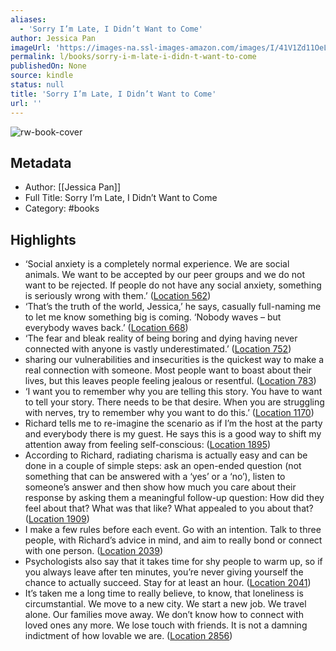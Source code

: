 ```yaml
---
aliases:
  - 'Sorry I’m Late, I Didn’t Want to Come'
author: Jessica Pan
imageUrl: 'https://images-na.ssl-images-amazon.com/images/I/41V1Zd11OeL._SL200_.jpg'
permalink: l/books/sorry-i-m-late-i-didn-t-want-to-come
publishedOn: None
source: kindle
status: null
title: 'Sorry I’m Late, I Didn’t Want to Come'
url: ''
---
```

![rw-book-cover](https://images-na.ssl-images-amazon.com/images/I/41V1Zd11OeL._SL200_.jpg)

## Metadata

- Author: [[Jessica Pan]]
- Full Title: Sorry I’m Late, I Didn’t Want to Come
- Category: #books

## Highlights

- ‘Social anxiety is a completely normal experience. We are social animals. We want to be accepted by our peer groups and we do not want to be rejected. If people do not have any social anxiety, something is seriously wrong with them.’ ([Location 562](https://readwise.io/to_kindle?action=open&asin=B07GZ8HYD5&location=562))
- ‘That’s the truth of the world, Jessica,’ he says, casually full-naming me to let me know something big is coming. ‘Nobody waves – but everybody waves back.’ ([Location 668](https://readwise.io/to_kindle?action=open&asin=B07GZ8HYD5&location=668))
- ‘The fear and bleak reality of being boring and dying having never connected with anyone is vastly underestimated.’ ([Location 752](https://readwise.io/to_kindle?action=open&asin=B07GZ8HYD5&location=752))
- sharing our vulnerabilities and insecurities is the quickest way to make a real connection with someone. Most people want to boast about their lives, but this leaves people feeling jealous or resentful. ([Location 783](https://readwise.io/to_kindle?action=open&asin=B07GZ8HYD5&location=783))
- ‘I want you to remember why you are telling this story. You have to want to tell your story. There needs to be that desire. When you are struggling with nerves, try to remember why you want to do this.’ ([Location 1170](https://readwise.io/to_kindle?action=open&asin=B07GZ8HYD5&location=1170))
- Richard tells me to re-imagine the scenario as if I’m the host at the party and everybody there is my guest. He says this is a good way to shift my attention away from feeling self-conscious: ([Location 1895](https://readwise.io/to_kindle?action=open&asin=B07GZ8HYD5&location=1895))
- According to Richard, radiating charisma is actually easy and can be done in a couple of simple steps: ask an open-ended question (not something that can be answered with a ‘yes’ or a ‘no’), listen to someone’s answer and then show how much you care about their response by asking them a meaningful follow-up question: How did they feel about that? What was that like? What appealed to you about that? ([Location 1909](https://readwise.io/to_kindle?action=open&asin=B07GZ8HYD5&location=1909))
- I make a few rules before each event. Go with an intention. Talk to three people, with Richard’s advice in mind, and aim to really bond or connect with one person. ([Location 2039](https://readwise.io/to_kindle?action=open&asin=B07GZ8HYD5&location=2039))
- Psychologists also say that it takes time for shy people to warm up, so if you always leave after ten minutes, you’re never giving yourself the chance to actually succeed. Stay for at least an hour. ([Location 2041](https://readwise.io/to_kindle?action=open&asin=B07GZ8HYD5&location=2041))
- It’s taken me a long time to really believe, to know, that loneliness is circumstantial. We move to a new city. We start a new job. We travel alone. Our families move away. We don’t know how to connect with loved ones any more. We lose touch with friends. It is not a damning indictment of how lovable we are. ([Location 2856](https://readwise.io/to_kindle?action=open&asin=B07GZ8HYD5&location=2856))
